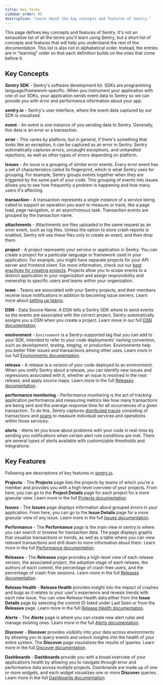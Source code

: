 ```yaml
---
title: Key Terms
sidebar_order: 05
description: "Learn about the key concepts and features of Sentry."
---
```


This page defines key concepts and features of Sentry. It's not an exhaustive list of all the terms you'll learn using Sentry, but a short list of concepts and features that will help you understand the rest of the documentation. This list is also not in alphabetical order. Instead, the entries are in "learning" order so that each definition builds on the ones that come before it.

## Key Concepts

**Sentry SDK** - Sentry's software development kit. SDKs are programming language/framework-specific. When you instrument your application with one of our SDKs, your application sends event data to Sentry so we can provide you with error and performance information about your app.

**sentry.io** - Sentry's user interface, where the event data captured by our SDK is visualized.

**event** - An event is one instance of you sending data to Sentry. Generally, this data is an error or a transaction.

**error** - This varies by platform, but in general, if there's something that looks like an exception, it can be captured as an error in Sentry. Sentry automatically captures errors, uncaught exceptions, and unhandled rejections, as well as other types of errors depending on platform.

**issues** - An issue is a grouping of similar error events. Every error event has a set of characteristics called its fingerprint, which is what Sentry uses for grouping. For example, Sentry groups events together when they are triggered by the same part of your code. This grouping of events into issues allows you to see how frequently a problem is happening and how many users it's affecting.

**transaction** - A transaction represents a single instance of a service being called to support an operation you want to measure or track, like a page load, page navigation, or an asynchronous task. Transaction events are grouped by the transaction name.

**attachments** - Attachments are files uploaded in the same request as an error event, such as log files. Unless the option to store crash reports is enabled, Sentry will use these files only to create an event, and then drop them.

**project** - A project represents your service or application in Sentry. You can create a project for a particular language or framework used in your application. For example, you might have separate projects for your API server and frontend client. For more information, check out our [best practices for creating projects](/product/accounts/getting-started/#4-create-projects). Projects allow you to scope events to a distinct application in your organization and assign responsibility and ownership to specific users and teams within your organization.

**team** - Teams are associated with your Sentry projects, and their members receive issue notifications in addition to becoming issue owners. Learn more about [setting up teams](/product/accounts/getting-started/#2-set-up-teams).

**DSN** - Data Source Name. A DSN tells a Sentry SDK where to send events so the events are associated with the correct project. Sentry automatically assigns you a DSN when you create a project. Learn more in our full [DSN documentation](/product/sentry-basics/dsn-explainer/).

**environment** - `Environment` is a Sentry-supported tag that you can add to your SDK, intended to refer to your code deployments' naming convention, such as _development_, _testing_, _staging_, or _production_. Environments help you better filter issues and transactions among other uses. Learn more in our full [Environments documentation](/product/sentry-basics/environments/).

**release** - A release is a version of your code deployed to an environment. When you notify Sentry about a release, you can identify new issues and regressions associated with it, whether an issue is resolved in the next release, and apply source maps. Learn more in the full [Releases documentation](/product/releases/).

**performance monitoring** - Performance monitoring is the act of tracking application performance and measuring metrics like how many transactions are being sent and the average response time for all occurrences of a given transaction. To do this, Sentry captures [distributed traces](/product/sentry-basics/tracing/distributed-tracing/) consisting of transactions and [spans](/product/sentry-basics/tracing/distributed-tracing/#traces-transactions-and-spans) to measure individual services and operations within those services.

**alerts** - Alerts let you know about problems with your code in real-time by sending you notifications when certain alert rule conditions are met. There are several types of alerts available with customizable thresholds and integrations.

## Key Features

Following are descriptions of key features in [sentry.io](https://sentry.io).

**Projects** - The **Projects** page lists the projects by teams of which you're a member and provides you with a high-level overview of your projects. From here, you can go to the **Project Details** page for each project for a more granular view. Learn more in the full [Projects documentation](/product/projects/).

**Issues** - The **Issues** page displays information about grouped errors in your application. From here, you can go to the **Issue Details** page for a more granular view of any issue. Learn more in the full [Issues documentation](/product/issues/).

**Performance** - The **Performance** page is the main view in sentry.io where you can search or browse for transaction data. The page displays graphs that visualize transactions or trends, as well as a table where you can view relevant transactions and drill down to more information about them. Learn more in the full [Performance documentation](/product/performance/).

**Releases** - The **Releases** page provides a high-level view of each release version, the associated project, the adoption stage of each release, the authors of each commit, the percentage of crash-free users, and the percentage of crash-free sessions. Learn more in the full [Releases documentation](/product/releases/).

**Release Health** - **Release Health** provides insight into the impact of crashes and bugs as it relates to your user's experience and reveals trends with each new issue. You can view Release Health data either from the **Issue Details** page by selecting the commit ID listed under Last Seen or from the **Releases** page. Learn more in the full [Release Health documentation](/product/releases/health/).

**Alerts** - The **Alerts** page is where you can create new alert rules and manage existing ones. Learn more in the full [Alerts documentation](/product/alerts/).

**Discover** - **Discover** provides visibility into your data across environments by allowing you to query events and unlock insights into the health of your entire system. The **Discover** page visuzalizes the results of queries. Learn more in the full [Discover documentation](/product/discover-queries/).

**Dashboards** - **Dashboards** provide you with a broad overview of your application’s health by allowing you to navigate through error and performance data across multiple projects. Dashboards are made up of one or more widgets, and each widget visualizes one or more **Discover** queries. Learn more in the full [Dashboards documentation](/product/dashboards/).
